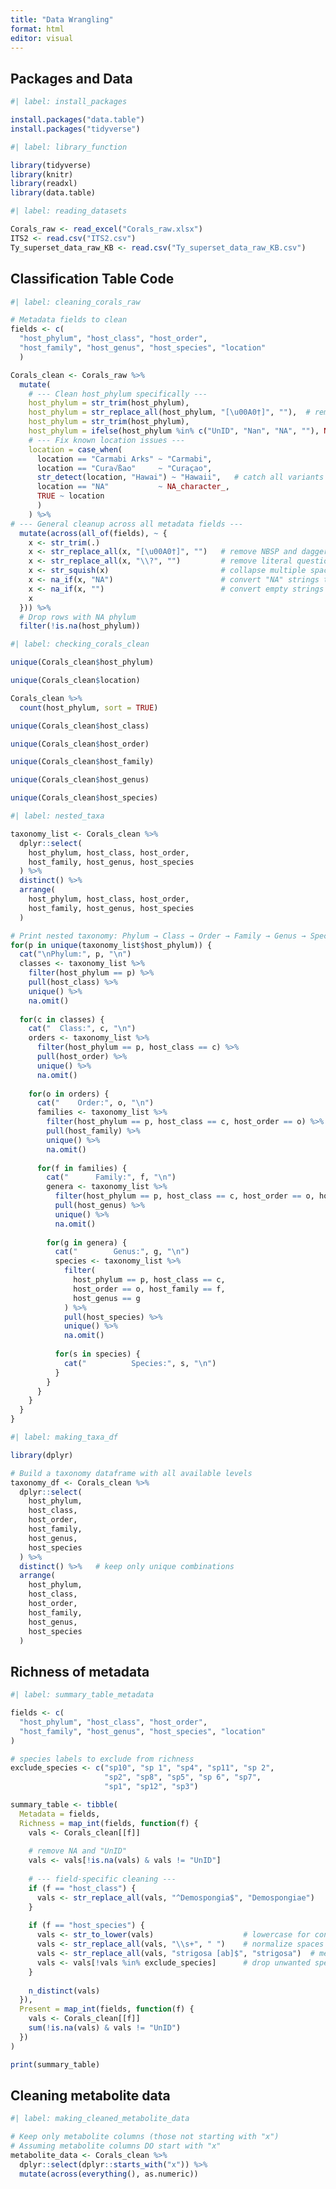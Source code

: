 ```yaml
---
title: "Data Wrangling"
format: html
editor: visual
---
```


## Packages and Data

```r
#| label: install_packages

install.packages("data.table")
install.packages("tidyverse")
```

```r
#| label: library_function 

library(tidyverse)
library(knitr)
library(readxl)
library(data.table)
```

```r
#| label: reading_datasets

Corals_raw <- read_excel("Corals_raw.xlsx")
ITS2 <- read.csv("ITS2.csv")
Ty_superset_data_raw_KB <- read.csv("Ty_superset_data_raw_KB.csv")
```

## Classification Table Code

```r
#| label: cleaning_corals_raw

# Metadata fields to clean
fields <- c(
  "host_phylum", "host_class", "host_order",
  "host_family", "host_genus", "host_species", "location"
  )

Corals_clean <- Corals_raw %>%
  mutate(
    # --- Clean host_phylum specifically ---
    host_phylum = str_trim(host_phylum),
    host_phylum = str_replace_all(host_phylum, "[\u00A0†]", ""),  # remove NBSP or dagger-like marks
    host_phylum = str_trim(host_phylum),
    host_phylum = ifelse(host_phylum %in% c("UnID", "Nan", "NA", ""), NA, host_phylum),
    # --- Fix known location issues ---
    location = case_when(
      location == "Carmabi Arks" ~ "Carmabi",
      location == "Cura√ßao"     ~ "Curaçao",
      str_detect(location, "Hawai") ~ "Hawaii",   # catch all variants
      location == "NA"           ~ NA_character_,
      TRUE ~ location
      )
    ) %>%
# --- General cleanup across all metadata fields ---
  mutate(across(all_of(fields), ~ {
    x <- str_trim(.)
    x <- str_replace_all(x, "[\u00A0†]", "")   # remove NBSP and dagger
    x <- str_replace_all(x, "\\?", "")         # remove literal question marks
    x <- str_squish(x)                         # collapse multiple spaces
    x <- na_if(x, "NA")                        # convert "NA" strings to NA
    x <- na_if(x, "")                          # convert empty strings to NA
    x
  })) %>%
  # Drop rows with NA phylum
  filter(!is.na(host_phylum))

```

```r
#| label: checking_corals_clean

unique(Corals_clean$host_phylum)

unique(Corals_clean$location)

Corals_clean %>%
  count(host_phylum, sort = TRUE)

```

```r
unique(Corals_clean$host_class)
```

```r
unique(Corals_clean$host_order)
```

```r
unique(Corals_clean$host_family)
```

```r
unique(Corals_clean$host_genus)
```

```r
unique(Corals_clean$host_species)
```

```r
#| label: nested_taxa

taxonomy_list <- Corals_clean %>%
  dplyr::select(
    host_phylum, host_class, host_order,
    host_family, host_genus, host_species
  ) %>%
  distinct() %>%
  arrange(
    host_phylum, host_class, host_order,
    host_family, host_genus, host_species
  )

# Print nested taxonomy: Phylum → Class → Order → Family → Genus → Species
for(p in unique(taxonomy_list$host_phylum)) {
  cat("\nPhylum:", p, "\n")
  classes <- taxonomy_list %>%
    filter(host_phylum == p) %>%
    pull(host_class) %>%
    unique() %>%
    na.omit()
  
  for(c in classes) {
    cat("  Class:", c, "\n")
    orders <- taxonomy_list %>%
      filter(host_phylum == p, host_class == c) %>%
      pull(host_order) %>%
      unique() %>%
      na.omit()
    
    for(o in orders) {
      cat("    Order:", o, "\n")
      families <- taxonomy_list %>%
        filter(host_phylum == p, host_class == c, host_order == o) %>%
        pull(host_family) %>%
        unique() %>%
        na.omit()
      
      for(f in families) {
        cat("      Family:", f, "\n")
        genera <- taxonomy_list %>%
          filter(host_phylum == p, host_class == c, host_order == o, host_family == f) %>%
          pull(host_genus) %>%
          unique() %>%
          na.omit()
        
        for(g in genera) {
          cat("        Genus:", g, "\n")
          species <- taxonomy_list %>%
            filter(
              host_phylum == p, host_class == c,
              host_order == o, host_family == f,
              host_genus == g
            ) %>%
            pull(host_species) %>%
            unique() %>%
            na.omit()
          
          for(s in species) {
            cat("          Species:", s, "\n")
          }
        }
      }
    }
  }
}


```

```r
#| label: making_taxa_df

library(dplyr)

# Build a taxonomy dataframe with all available levels
taxonomy_df <- Corals_clean %>%
  dplyr::select(
    host_phylum,
    host_class,
    host_order,
    host_family,
    host_genus,
    host_species
  ) %>%
  distinct() %>%   # keep only unique combinations
  arrange(
    host_phylum,
    host_class,
    host_order,
    host_family,
    host_genus,
    host_species
  )

```

## Richness of metadata

```r
#| label: summary_table_metadata

fields <- c(
  "host_phylum", "host_class", "host_order",
  "host_family", "host_genus", "host_species", "location"
)

# species labels to exclude from richness
exclude_species <- c("sp10", "sp 1", "sp4", "sp11", "sp 2", 
                     "sp2", "sp8", "sp5", "sp 6", "sp7", 
                     "sp1", "sp12", "sp3")

summary_table <- tibble(
  Metadata = fields,
  Richness = map_int(fields, function(f) {
    vals <- Corals_clean[[f]]
    
    # remove NA and "UnID"
    vals <- vals[!is.na(vals) & vals != "UnID"]
    
    # --- field-specific cleaning ---
    if (f == "host_class") {
      vals <- str_replace_all(vals, "^Demospongia$", "Demospongiae")
    }
    
    if (f == "host_species") {
      vals <- str_to_lower(vals)                    # lowercase for consistency
      vals <- str_replace_all(vals, "\\s+", " ")    # normalize spaces
      vals <- str_replace_all(vals, "strigosa [ab]$", "strigosa")  # merge strigosa a/b
      vals <- vals[!vals %in% exclude_species]      # drop unwanted species labels
    }
    
    n_distinct(vals)
  }),
  Present = map_int(fields, function(f) {
    vals <- Corals_clean[[f]]
    sum(!is.na(vals) & vals != "UnID")
  })
)

print(summary_table)
```

## Cleaning metabolite data

```r
#| label: making_cleaned_metabolite_data

# Keep only metabolite columns (those not starting with "x")
# Assuming metabolite columns DO start with "x"
metabolite_data <- Corals_clean %>%
  dplyr::select(dplyr::starts_with("x")) %>%
  mutate(across(everything(), as.numeric))
```
